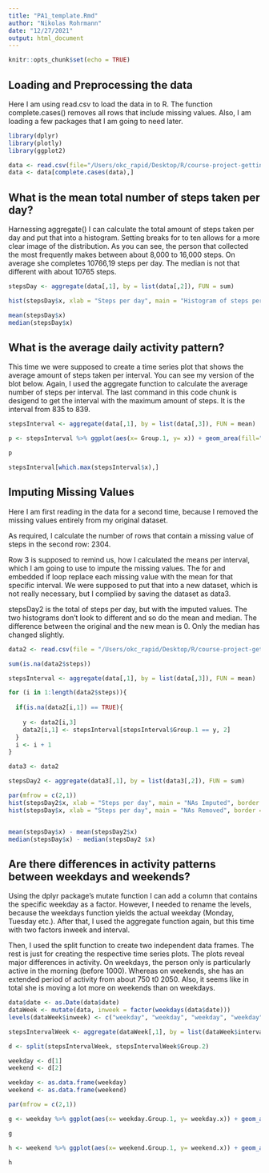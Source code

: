 ```yaml
---
title: "PA1_template.Rmd"
author: "Nikolas Rohrmann"
date: "12/27/2021"
output: html_document
---
```


```r
knitr::opts_chunk$set(echo = TRUE)
```

## Loading and Preprocessing the data

Here I am using read.csv to load the data in to R. The function complete.cases() removes all rows that include missing values. Also, I am loading a few packages that I am going to need later. 

```r
library(dplyr)
library(plotly)
library(ggplot2)

data <- read.csv(file="/Users/okc_rapid/Desktop/R/course-project-getting-and-cleaning-data/activity.csv")
data <- data[complete.cases(data),]

```

## What is the mean total number of steps taken per day?

Harnessing aggregate() I can calculate the total amount of steps taken per day and put that into a histogram. 
Setting breaks for to ten allows for a more clear image of the distribution. As you can see, the person that collected the most frequently makes between about 8,000 to 16,000 steps. On average she completes 10766,19 steps per day. The median is not that different with about 10765 steps. 

```r

stepsDay <- aggregate(data[,1], by = list(data[,2]), FUN = sum)

hist(stepsDay$x, xlab = "Steps per day", main = "Histogram of steps per day", border = "black", col = "magenta", breaks = 10)

mean(stepsDay$x)
median(stepsDay$x)
```

## What is the average daily activity pattern?

This time we were supposed to create a time series plot that shows the average amount of steps taken per interval. You can see my version of the blot below. Again, I used the aggregate function to calculate the average number of steps per interval. The last command in this code chunk is desigend to get the interval with the maximum amount of steps. It is the interval from 835 to 839.

```r

stepsInterval <- aggregate(data[,1], by = list(data[,3]), FUN = mean)

p <- stepsInterval %>% ggplot(aes(x= Group.1, y= x)) + geom_area(fill="#69b3a2", alpha=0.5) + geom_line(color="#69b3a2") +ylab("Average amount of steps") + xlab("Interval")

p

stepsInterval[which.max(stepsInterval$x),]

```

## Imputing Missing Values

Here I am first reading in the data for a second time, because I removed the missing values entirely from my original dataset. 

As required, I calculate the number of rows that contain a missing value of steps in the second row: 2304.

Row 3 is supposed to remind us, how I calculated the means per interval, which I am going to use to impute the missing values. The for and embedded if loop replace each missing value with the mean for that specific interval. We were supposed to put that into a new dataset, which is not really necessary, but I complied by saving the dataset as data3. 

stepsDay2 is the total of steps per day, but with the imputed values. The two histograms don't look to different and so do the mean and median. The difference between the original and the new mean is 0. Only the median has changed slightly. 

```r

data2 <- read.csv(file = "/Users/okc_rapid/Desktop/R/course-project-getting-and-cleaning-data/activity.csv")

sum(is.na(data2$steps))

stepsInterval <- aggregate(data[,1], by = list(data[,3]), FUN = mean)

for (i in 1:length(data2$steps)){
  
  if(is.na(data2[i,1]) == TRUE){
    
    y <- data2[i,3] 
    data2[i,1] <- stepsInterval[stepsInterval$Group.1 == y, 2]
  }
  i <- i + 1
}

data3 <- data2

stepsDay2 <- aggregate(data3[,1], by = list(data3[,2]), FUN = sum)

par(mfrow = c(2,1))
hist(stepsDay2$x, xlab = "Steps per day", main = "NAs Imputed", border = "black", col = "lightblue", breaks = 10)
hist(stepsDay$x, xlab = "Steps per day", main = "NAs Removed", border = "black", col = "magenta", breaks = 10)


mean(stepsDay$x) - mean(stepsDay2$x)
median(stepsDay$x) - median(stepsDay2 $x)

```

## Are there differences in activity patterns between weekdays and weekends?

Using the dplyr package's mutate function I can add a column that contains the specific weekday as a factor. However, I needed to rename the levels, because the weekdays function yields the actual weekday (Monday, Tuesday etc.). After that, I used the aggregate function again, but this time with two factors inweek and interval. 

Then, I used the split function to create two independent data frames. The rest is just for creating the respective time series plots. The plots reveal major differences in activity. On weekdays, the person only is particularly active in the morning (before 1000). Whereas on weekends, she has an extended period of activity from about 750 t0 2050. Also, it seems like in total she is moving a lot more on weekends than on weekdays. 

```r

data$date <- as.Date(data$date)
dataWeek <- mutate(data, inweek = factor(weekdays(data$date)))
levels(dataWeek$inweek) <- c("weekday", "weekday", "weekday", "weekday", "weekday", "weekend", "weekend")

stepsIntervalWeek <- aggregate(dataWeek[,1], by = list(dataWeek$interval, dataWeek$inweek), FUN = mean)

d <- split(stepsIntervalWeek, stepsIntervalWeek$Group.2)

weekday <- d[1]
weekend <- d[2]

weekday <- as.data.frame(weekday)
weekend <- as.data.frame(weekend)

par(mfrow = c(2,1))

g <- weekday %>% ggplot(aes(x= weekday.Group.1, y= weekday.x)) + geom_area(fill="#69b3a2", alpha=0.5) + geom_line(color="#69b3a2") +ylab("Average amount of steps") + xlab("Interval") + ggtitle("Weekday")

g

h <- weekend %>% ggplot(aes(x= weekend.Group.1, y= weekend.x)) + geom_area(fill="#ff66ff", alpha=0.5) + geom_line(color="#ff66ff") +ylab("Average amount of steps") + xlab("Interval") + ggtitle("Weekend")

h

```

